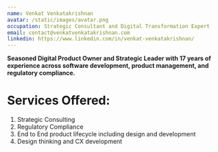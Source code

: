 ```yaml
---
name: Venkat Venkatakrishnan
avatar: /static/images/avatar.png
occupation: Strategic Consultant and Digital Transformation Expert
email: contact@venkatvenkatakrishnan.com
linkedin: https://www.linkedin.com/in/venkat-venkatakrishnan/
---
```


**Seasoned Digital Product Owner and Strategic Leader with 17 years of experience across software development, product management, and regulatory compliance.**

# Services Offered:
  1. Strategic Consulting
  2. Regulatory Compliance
  3. End to End product lifecycle including design and development
  4. Design thinking and CX development
